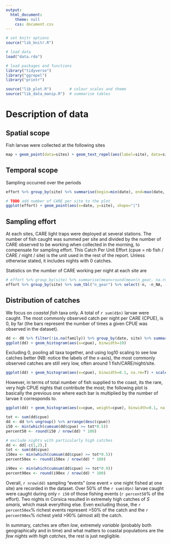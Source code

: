 ```yaml
---
output: 
  html_document:
    theme: null
    css: document.css
---
```


```r
# set knitr options
source("lib_knitr.R")

# load data
load("data.rda")

# load packages and functions
library("tidyverse")
library("ggrepel")
library("printr")

source("lib_plot.R")        # colour scales and theme
source("lib_data_manip.R")  # summarise tables
```

# Description of data


## Spatial scope

Fish larvae were collected at the following sites

```r
map + geom_point(data=sites) + geom_text_repel(aes(label=site), data=sites, size=3, segment.alpha=0.7)
```

## Temporal scope

Sampling occurred over the periods

```r
effort %>% group_by(site) %>% summarise(begin=min(date), end=max(date, na.rm=T), n_nights_sampled=length(unique(date)), `n_CARE_fished`=sum(n_gear, na.rm=T)) %>% ungroup() %>% arrange(site)
```

```r
# TODO add number of CARE per site to the plot
ggplot(effort) + geom_point(aes(x=date, y=site), shape="|")
```

## Sampling effort

At each sites, CARE light traps were deployed at several stations. The number of fish caught was summed per site and divided by the number of CARE observed to be working when collected in the morning, to compensate for sampling effort. This Catch Per Unit Effort (cpue = nb fish / CARE / night / site) is the unit used in the rest of the report. Unless otherwise stated, it includes nights with 0 catches.

Statistics on the number of CARE working per night at each site are

```r
# effort %>% group_by(site) %>% summarise(mean=round(mean(n_gear, na.rm=T),1), median=median(n_gear, na.rm=T), min=min(n_gear, na.rm=T), max=max(n_gear, na.rm=T)) %>% ungroup() %>% arrange(site)
effort %>% group_by(site) %>% sum_tbl("n_gear") %>% select(-n, -n_NA, -starts_with("q"))
```

## Distribution of catches

We focus on *coastal fish* taxa only. A total of `r sum(d$n)` larvae were caught. The most commonly observed catch per night per CARE (CPUE), is 0, by far (the bars represent the number of times a given CPUE was observed in the dataset).

```r
dd <- d0 %>% filter(!is.na(family)) %>% group_by(date, site) %>% summarise(cpue=sum(cpue))
ggplot(dd) + geom_histogram(aes(x=cpue), binwidth=10)
```

Excluding 0, pooling all taxa together, and using log10 scaling to see low catches better (NB: notice the labels of the x-axis), the most commonly observed catches are still very low, often around 1 fish/CARE/night/site.

```r
ggplot(dd) + geom_histogram(aes(x=cpue), binwidth=0.1, na.rm=T) + scale_x_continuous(breaks=c(0, 1, 10, 100, 1000), trans="log10")
```

However, in terms of total number of fish supplied to the coast, its the rare, very high CPUE nights that contribute the most; the following plot is basically the previous one where each bar is multiplied by the number of larvae it corresponds to.

```r
ggplot(dd) + geom_histogram(aes(x=cpue, weight=cpue), binwidth=0.1, na.rm=T) + scale_x_continuous(breaks=c(0, 1, 10, 100, 1000), trans="log10") + labs(y="number of larvae")
```

```r
tot <- sum(dd$cpue)
dd <- dd %>% ungroup() %>% arrange(desc(cpue))
i50 <- min(which(cumsum(dd$cpue) >= tot*0.5))
percent50 <- round(i50 / nrow(dd) * 100)

# exclude nights with particularly high catches
dd <- dd[-c(1,2),]
tot <- sum(dd$cpue)
i50ex <- min(which(cumsum(dd$cpue) >= tot*0.5))
percent50ex <- round(i50ex / nrow(dd) * 100)

i90ex <- min(which(cumsum(dd$cpue) >= tot*0.9))
percent90ex <- round(i90ex / nrow(dd) * 100)
```

Overall, `r nrow(dd)` sampling "events" (one event = one night fished at one site) are recorded in the dataset. Over 50% of the `r sum(d$n)` larvae caught were caught during only `r i50` of those fishing events (`r percent50`% of the effort). Two nights in Corsica resulted in extremely high catches of *S smaris*, which mask everything else. Even excluding those, the `r percent50ex`% richest events represent >50% of the catch and the `r percent90ex`% richest yield >90% (almost all) the catch.

In summary, catches are often *low*, extremely *variable* (probably both geographically and in time) and what matters to coastal populations are the *few nights with high catches*, the rest is just negligible.
